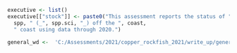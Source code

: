 ```r
executive <- list()
executive[["stock"]] <- paste0("This assessment reports the status of ",
  spp, " (_", spp.sci, "_) off the ", coast, 
  " coast using data through 2020.")

general_wd <-  'C:/Assessments/2021/copper_rockfish_2021/write_up/general_text'
```